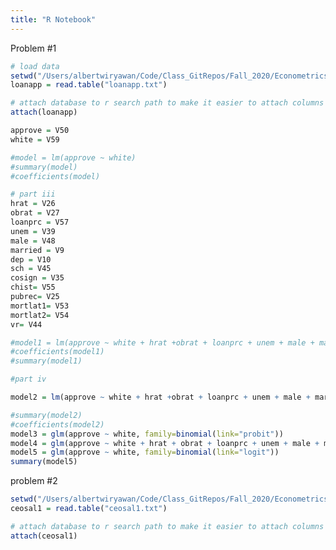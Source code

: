 ```yaml
---
title: "R Notebook"
---
```


Problem #1
```r
# load data 
setwd("/Users/albertwiryawan/Code/Class_GitRepos/Fall_2020/Econometrics/Problem Set #5/Data")
loanapp = read.table("loanapp.txt")

# attach database to r search path to make it easier to attach columns of tables to variables
attach(loanapp)

approve = V50 
white = V59

#model = lm(approve ~ white)
#summary(model)
#coefficients(model)

# part iii 
hrat = V26
obrat = V27
loanprc = V57
unem = V39
male = V48
married = V9 
dep = V10
sch = V45
cosign = V35
chist= V55
pubrec= V25
mortlat1= V53
mortlat2= V54
vr= V44

#model1 = lm(approve ~ white + hrat +obrat + loanprc + unem + male + married + dep + sch + cosign + chist + pubrec + mortlat1 + mortlat2 + vr)
#coefficients(model1)
#summary(model1)

#part iv

model2 = lm(approve ~ white + hrat +obrat + loanprc + unem + male + married + dep + sch + cosign + chist + pubrec + mortlat1 + mortlat2 + vr + I(obrat * white))

#summary(model2)
#coefficients(model2)
model3 = glm(approve ~ white, family=binomial(link="probit"))
model4 = glm(approve ~ white + hrat + obrat + loanprc + unem + male + married + dep + sch + cosign + chist + pubrec + mortlat1 + mortlat2 + vr, family=binomial(link="probit"))
model5 = glm(approve ~ white, family=binomial(link="logit"))
summary(model5)
```

problem #2
```r
setwd("/Users/albertwiryawan/Code/Class_GitRepos/Fall_2020/Econometrics/Problem Set #5/Data")
ceosal1 = read.table("ceosal1.txt")

# attach database to r search path to make it easier to attach columns of tables to variables
attach(ceosal1)


```

